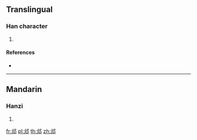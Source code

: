 {{character info/new}}
==Translingual==

===Han character===
{{Han char|rn=163|rad=邑|as=04|sn=7|four=|canj=FNL}}

# {{defn|Han|sort=邑04}}

====References====
* {{Han ref|kx=1269.110|dkj=39314|hdz=63760.020|uh=90A9|ud=37033}}

----

==Mandarin==

===Hanzi===
{{cmn-hanzi|pin=[[huǒ]] ([[huo3]])|wg=huo<sup>3</sup>}}

# {{defn|lang=cmn|sort=邑04}}

[[fr:邩]]
[[pl:邩]]
[[th:邩]]
[[zh:邩]]